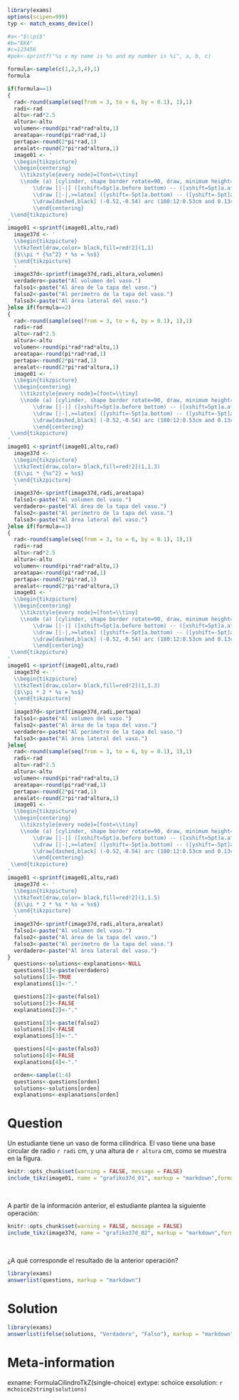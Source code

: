 ```r
library(exams)
options(scipen=999)
typ <- match_exams_device()

#a<-"$\\pi$"
#b="EKA"
#c=123456
#pok<-sprintf("%s x my name is %s and my number is %i", a, b, c)

formula<-sample(c(1,2,3,4),1)
formula

if(formula==1)
{
  rad<-round(sample(seq(from = 3, to = 6, by = 0.1), 1),1)
  radi<-rad
  altu<-rad*2.5
  altura<-altu
  volumen<-round(pi*rad*rad*altu,1)
  areatapa<-round(pi*rad*rad,1)
  pertapa<-round(2*pi*rad,1)
  arealat<-round(2*pi*rad*altura,1)
  image01 <- '
  \\begin{tikzpicture}
  \\begin{centering}
	\\tikzstyle{every node}=[font=\\tiny]	
	\\node (a) [cylinder, shape border rotate=90, draw, minimum height=15mm, minimum width=10.5mm,cylinder uses custom fill,cylinder body fill=blue!40,cylinder end fill=blue!15] {};
		\\draw [|-|] ([xshift=5pt]a.before bottom) -- ([xshift=5pt]a.after top) node [midway, right] {$%s cm$};
		\\draw [|-|,>=latex] ([yshift=-5pt]a.bottom) -- ([yshift=-5pt]a.bottom -| a.before bottom) node [midway, below] {$%s cm$};
		\\draw[dashed,black] (-0.52,-0.54) arc (180:12:0.53cm and 0.13cm);
		\\end{centering}
 \\end{tikzpicture}
'
image01 <-sprintf(image01,altu,rad)
  image37d <- '
  \\begin{tikzpicture}
  \\tkzText[draw,color= black,fill=red!2](1,1) 
  {$\\pi * {%s^2} * %s = %s$}
  \\end{tikzpicture}
  '
  image37d<-sprintf(image37d,radi,altura,volumen)
  verdadero<-paste("Al volumen del vaso.")
  falso1<-paste("Al área de la tapa del vaso.")
  falso2<-paste("Al perímetro de la tapa del vaso.")
  falso3<-paste("Al área lateral del vaso.")
}else if(formula==2)
{
  rad<-round(sample(seq(from = 3, to = 6, by = 0.1), 1),1)
  radi<-rad
  altu<-rad*2.5
  altura<-altu
  volumen<-round(pi*rad*rad*altu,1)
  areatapa<-round(pi*rad*rad,1)
  pertapa<-round(2*pi*rad,1)
  arealat<-round(2*pi*rad*altura,1)
  image01 <- '
  \\begin{tikzpicture}
  \\begin{centering}
	\\tikzstyle{every node}=[font=\\tiny]	
	\\node (a) [cylinder, shape border rotate=90, draw, minimum height=15mm, minimum width=10.5mm,cylinder uses custom fill,cylinder body fill=blue!40,cylinder end fill=blue!15] {};
		\\draw [|-|] ([xshift=5pt]a.before bottom) -- ([xshift=5pt]a.after top) node [midway, right] {$%s cm$};
		\\draw [|-|,>=latex] ([yshift=-5pt]a.bottom) -- ([yshift=-5pt]a.bottom -| a.before bottom) node [midway, below] {$%s cm$};
		\\draw[dashed,black] (-0.52,-0.54) arc (180:12:0.53cm and 0.13cm);
		\\end{centering}
 \\end{tikzpicture}
'
image01 <-sprintf(image01,altu,rad)
  image37d <- '
  \\begin{tikzpicture}	
  \\tkzText[draw,color= black,fill=red!2](1,1.3) 
  {$\\pi * {%s^2} = %s$}
  \\end{tikzpicture}	
  '
  image37d<-sprintf(image37d,radi,areatapa)
  falso1<-paste("Al volumen del vaso.")
  verdadero<-paste("Al área de la tapa del vaso.")
  falso2<-paste("Al perímetro de la tapa del vaso.")
  falso3<-paste("Al área lateral del vaso.")
}else if(formula==3)
{
  rad<-round(sample(seq(from = 3, to = 6, by = 0.1), 1),1)
  radi<-rad
  altu<-rad*2.5
  altura<-altu
  volumen<-round(pi*rad*rad*altu,1)
  areatapa<-round(pi*rad*rad,1)
  pertapa<-round(2*pi*rad,1)
  arealat<-round(2*pi*rad*altura,1)
  image01 <- '
  \\begin{tikzpicture}
  \\begin{centering}
	\\tikzstyle{every node}=[font=\\tiny]	
	\\node (a) [cylinder, shape border rotate=90, draw, minimum height=15mm, minimum width=10.5mm,cylinder uses custom fill,cylinder body fill=blue!40,cylinder end fill=blue!15] {};
		\\draw [|-|] ([xshift=5pt]a.before bottom) -- ([xshift=5pt]a.after top) node [midway, right] {$%s cm$};
		\\draw [|-|,>=latex] ([yshift=-5pt]a.bottom) -- ([yshift=-5pt]a.bottom -| a.before bottom) node [midway, below] {$%s cm$};
		\\draw[dashed,black] (-0.52,-0.54) arc (180:12:0.53cm and 0.13cm);
		\\end{centering}
 \\end{tikzpicture}
'
image01 <-sprintf(image01,altu,rad)
  image37d <- '
  \\begin{tikzpicture}	
  \\tkzText[draw,color= black,fill=red!2](1,1.3) 
  {$\\pi * 2 * %s = %s$}
  \\end{tikzpicture}	
  '
  image37d<-sprintf(image37d,radi,pertapa)
  falso1<-paste("Al volumen del vaso.")
  falso2<-paste("Al área de la tapa del vaso.")
  verdadero<-paste("Al perímetro de la tapa del vaso.")
  falso3<-paste("Al área lateral del vaso.")
}else{
  rad<-round(sample(seq(from = 3, to = 6, by = 0.1), 1),1)
  radi<-rad
  altu<-rad*2.5
  altura<-altu
  volumen<-round(pi*rad*rad*altu,1)
  areatapa<-round(pi*rad*rad,1)
  pertapa<-round(2*pi*rad,1)
  arealat<-round(2*pi*rad*altura,1)
  image01 <- '
  \\begin{tikzpicture}
  \\begin{centering}
	\\tikzstyle{every node}=[font=\\tiny]	
	\\node (a) [cylinder, shape border rotate=90, draw, minimum height=15mm, minimum width=10.5mm,cylinder uses custom fill,cylinder body fill=blue!40,cylinder end fill=blue!15] {};
		\\draw [|-|] ([xshift=5pt]a.before bottom) -- ([xshift=5pt]a.after top) node [midway, right] {$%s cm$};
		\\draw [|-|,>=latex] ([yshift=-5pt]a.bottom) -- ([yshift=-5pt]a.bottom -| a.before bottom) node [midway, below] {$%s cm$};
		\\draw[dashed,black] (-0.52,-0.54) arc (180:12:0.53cm and 0.13cm);
		\\end{centering}
 \\end{tikzpicture}
'
image01 <-sprintf(image01,altu,rad)
  image37d <- '
  \\begin{tikzpicture}	
  \\tkzText[draw,color= black,fill=red!2](1,1.5) 
  {$\\pi * 2 * %s * %s = %s$}
  \\end{tikzpicture}	
  '
  image37d<-sprintf(image37d,radi,altura,arealat)
  falso1<-paste("Al volumen del vaso.")
  falso2<-paste("Al área de la tapa del vaso.")
  falso3<-paste("Al perímetro de la tapa del vaso.")
  verdadero<-paste("Al área lateral del vaso.")
}
  questions<-solutions<-explanations<-NULL
  questions[1]<-paste(verdadero)
  solutions[1]<-TRUE
  explanations[1]<-"."

  questions[2]<-paste(falso1)
  solutions[2]<-FALSE
  explanations[2]<-"."

  questions[3]<-paste(falso2)
  solutions[3]<-FALSE
  explanations[3]<-"."

  questions[4]<-paste(falso3)
  solutions[4]<-FALSE
  explanations[4]<-"."

  orden<-sample(1:4)
  questions<-questions[orden]
  solutions<-solutions[orden]
  explanations<-explanations[orden]
```

Question
========
Un estudiante tiene un vaso de forma cilíndrica. El vaso tiene una base circular de radio `r radi` cm, y una altura de `r altura` cm, como se muestra en la figura.
\

```r
knitr::opts_chunk$set(warning = FALSE, message = FALSE) 
include_tikz(image01, name = "grafiko37d_01", markup = "markdown",format = typ, library = c("shapes.geometric", "babel","arrows"), packages=c("tikz","xcolor"),width = "4cm")
```
\

A partir de la información anterior, el estudiante plantea la siguiente operación:
\

```r
knitr::opts_chunk$set(warning = FALSE, message = FALSE) 
include_tikz(image37d, name = "grafiko37d_02", markup = "markdown",format = typ, library = c("shapes.geometric", "babel","arrows"), packages=c("tikz","tkz-fct","graphicx"),width = "3.5cm")
```
\

¿A qué corresponde el resultado de la anterior operación?

```r
library(exams)
answerlist(questions, markup = "markdown")
```

Solution
========
```r
library(exams)
answerlist(ifelse(solutions, "Verdadero", "Falso"), markup = "markdown")
```

Meta-information
================
exname: FormulaCilindroTkZ(single-choice)
extype: schoice
exsolution: `r mchoice2string(solutions)`
